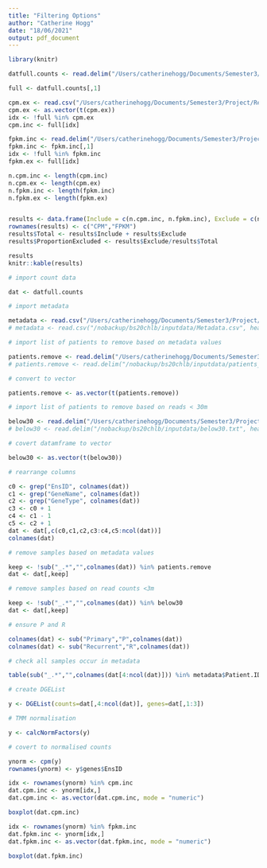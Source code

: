 ```yaml
---
title: "Filtering Options"
author: "Catherine Hogg"
date: "18/06/2021"
output: pdf_document
---
```


```r

library(knitr)

```


```r

datfull.counts <- read.delim("/Users/catherinehogg/Documents/Semester3/Project/Scripts/isoformproject/local/localdata/PvR_isoformCounts_all.txt", header = TRUE)

full <- datfull.counts[,1]

cpm.ex <- read.csv("/Users/catherinehogg/Documents/Semester3/Project/Results/localresults/lowexpressionomit.csv", header = TRUE, sep = " ")
cpm.ex <- as.vector(t(cpm.ex))
idx <- !full %in% cpm.ex
cpm.inc <- full[idx]

fpkm.inc <- read.delim("/Users/catherinehogg/Documents/Semester3/Project/Results/localresults/test_log2fc_all.txt", header = TRUE)
fpkm.inc <- fpkm.inc[,1]
idx <- !full %in% fpkm.inc
fpkm.ex <- full[idx]

n.cpm.inc <- length(cpm.inc)
n.cpm.ex <- length(cpm.ex)
n.fpkm.inc <- length(fpkm.inc)
n.fpkm.ex <- length(fpkm.ex)


results <- data.frame(Include = c(n.cpm.inc, n.fpkm.inc), Exclude = c(n.cpm.ex, n.fpkm.ex))
rownames(results) <- c("CPM","FPKM")
results$Total <- results$Include + results$Exclude
results$ProportionExcluded <- results$Exclude/results$Total

results
knitr::kable(results)
```

```r

# import count data

dat <- datfull.counts

# import metadata

metadata <- read.csv("/Users/catherinehogg/Documents/Semester3/Project/Scripts/isoformproject/local/localdata/Metadata.csv", header = TRUE)
# metadata <- read.csv("/nobackup/bs20chlb/inputdata/Metadata.csv", header = TRUE)

# import list of patients to remove based on metadata values

patients.remove <- read.delim("/Users/catherinehogg/Documents/Semester3/Project/Scripts/isoformproject/local/localdata/patients_remove.txt", header = FALSE)
# patients.remove <- read.delim("/nobackup/bs20chlb/inputdata/patients_remove.txt", header = FALSE)

# convert to vector

patients.remove <- as.vector(t(patients.remove))

# import list of patients to remove based on reads < 30m

below30 <- read.delim("/Users/catherinehogg/Documents/Semester3/Project/Scripts/isoformproject/local/localdata/below30.txt", header = FALSE)
# below30 <- read.delim("/nobackup/bs20chlb/inputdata/below30.txt", header = FALSE)

# covert datamframe to vector

below30 <- as.vector(t(below30))

# rearrange columns

c0 <- grep("EnsID", colnames(dat))
c1 <- grep("GeneName", colnames(dat))
c2 <- grep("GeneType", colnames(dat))
c3 <- c0 + 1
c4 <- c1 - 1
c5 <- c2 + 1
dat <- dat[,c(c0,c1,c2,c3:c4,c5:ncol(dat))]
colnames(dat)

# remove samples based on metadata values

keep <- !sub("_.*","",colnames(dat)) %in% patients.remove
dat <- dat[,keep]

# remove samples based on read counts <3m

keep <- !sub("_.*","",colnames(dat)) %in% below30
dat <- dat[,keep]

# ensure P and R

colnames(dat) <- sub("Primary","P",colnames(dat))
colnames(dat) <- sub("Recurrent","R",colnames(dat))

# check all samples occur in metadata

table(sub("_.*","",colnames(dat[4:ncol(dat)])) %in% metadata$Patient.ID)

# create DGEList

y <- DGEList(counts=dat[,4:ncol(dat)], genes=dat[,1:3])

# TMM normalisation

y <- calcNormFactors(y)

# covert to normalised counts

ynorm <- cpm(y)
rownames(ynorm) <- y$genes$EnsID
```

```r

idx <- rownames(ynorm) %in% cpm.inc
dat.cpm.inc <- ynorm[idx,]
dat.cpm.inc <- as.vector(dat.cpm.inc, mode = "numeric")

boxplot(dat.cpm.inc)


```
```r


idx <- rownames(ynorm) %in% fpkm.inc
dat.fpkm.inc <- ynorm[idx,]
dat.fpkm.inc <- as.vector(dat.fpkm.inc, mode = "numeric")

boxplot(dat.fpkm.inc)

```